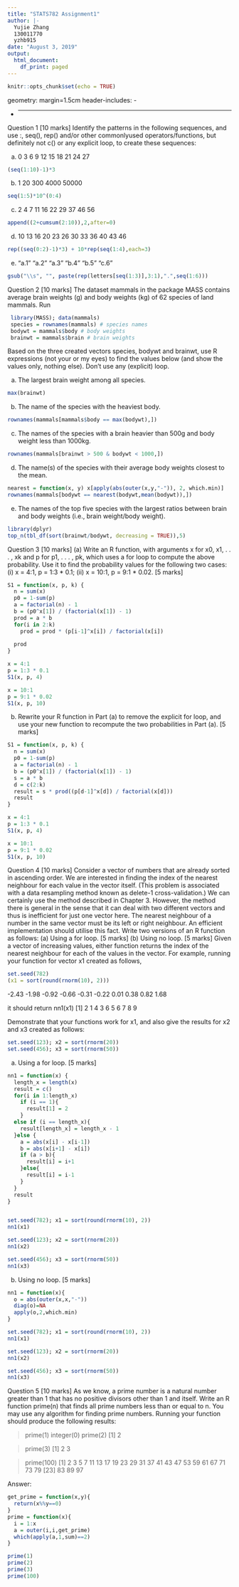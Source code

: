 ```yaml
---
title: "STATS782 Assignment1"
author: |-
  Yujie Zhang
  130011770
  yzhb915
date: "August 3, 2019"
output:
  html_document:
    df_print: paged
---
```


```r
knitr::opts_chunk$set(echo = TRUE)
```
geometry: margin=1.5cm
header-includes:
- \usepackage{fancyhdr}
- \usepackage{lastpage}
---

<!--- Define Headers and Footers --->
\fancypagestyle{plain}{%
  \renewcommand{\headrulewidth}{0pt}%
  \fancyhf{}%
  \fancyfoot[C]{\footnotesize Page \thepage\, of\, \pageref*{LastPage}}
  \setlength\footskip{0pt}
}
\pagestyle{plain}

Question 1 [10 marks]
Identify the patterns in the following sequences, and use :, seq(), rep() and/or other commonlyused operators/functions, but definitely not c() or any explicit loop, to create these sequences:

(a) 0 3 6 9 12 15 18 21 24 27
```r
(seq(1:10)-1)*3
```
(b) 1 20 300 4000 50000
```r
seq(1:5)*10^(0:4)
```
(c) 2 4 7 11 16 22 29 37 46 56
```r
append((2+cumsum(2:10)),2,after=0)
```
(d) 10 13 16 20 23 26 30 33 36 40 43 46
```r
rep((seq(0:2)-1)*3) + 10*rep(seq(1:4),each=3)
```
(e) "a.1" "a.2" "a.3" "b.4" "b.5" "c.6"
```r
gsub("\\s", "", paste(rep(letters[seq(1:3)],3:1),".",seq(1:6))) 
```
Question 2 [10 marks]
The dataset mammals in the package MASS contains average brain weights (g) and body weights (kg) of 62 species of land mammals. Run
```r
 library(MASS); data(mammals)
 species = rownames(mammals) # species names
 bodywt = mammals$body # body weights
 brainwt = mammals$brain # brain weights
```

Based on the three created vectors species, bodywt and brainwt, use R expressions (not your or my eyes) to find the values below (and show the values only, nothing else). Don’t use any (explicit) loop.

(a) The largest brain weight among all species.
```r
max(brainwt)
```
(b) The name of the species with the heaviest body.
```r
rownames(mammals[mammals$body == max(bodywt),])
```
(c) The names of the species with a brain heavier than 500g and body weight less than 1000kg.
```r
rownames(mammals[brainwt > 500 & bodywt < 1000,])
```
(d) The name(s) of the species with their average body weights closest to the mean.

```r
nearest = function(x, y) x[apply(abs(outer(x,y,"-")), 2, which.min)]
rownames(mammals[bodywt == nearest(bodywt,mean(bodywt)),])
```

(e) The names of the top five species with the largest ratios between brain and body weights (i.e., brain weight/body weight).
```r
library(dplyr)
top_n(tbl_df(sort(brainwt/bodywt, decreasing = TRUE)),5)
```

Question 3 [10 marks]
(a) Write an R function, with arguments x for x0, x1, . . . , xk and p for p1, . . . , pk, which uses a for loop to compute the above probability. Use it to find the probability values for the following two cases:
(i) x = 4:1, p = 1:3 * 0.1;
(ii) x = 10:1, p = 9:1 * 0.02. [5 marks]

```r
S1 = function(x, p, k) {
  n = sum(x)
  p0 = 1-sum(p)
  a = factorial(n) - 1
  b = (p0^x[1]) / (factorial(x[1]) - 1)
  prod = a * b
  for(i in 2:k)
    prod = prod * (p[i-1]^x[i]) / factorial(x[i])
  
  prod
}

x = 4:1
p = 1:3 * 0.1
S1(x, p, 4)

x = 10:1
p = 9:1 * 0.02
S1(x, p, 10)
```

(b) Rewrite your R function in Part (a) to remove the explicit for loop, and use your new function to recompute the two probabilities in Part (a). [5 marks]
```r
S1 = function(x, p, k) {
  n = sum(x)
  p0 = 1-sum(p)
  a = factorial(n) - 1
  b = (p0^x[1]) / (factorial(x[1]) - 1)
  s = a * b
  d = c(2:k)
  result = s * prod((p[d-1]^x[d]) / factorial(x[d]))
  result
}

x = 4:1
p = 1:3 * 0.1
S1(x, p, 4)

x = 10:1
p = 9:1 * 0.02
S1(x, p, 10)
```


Question 4 [10 marks]
Consider a vector of numbers that are already sorted in ascending order. We are interested in finding the index of the nearest neighbour for each value in the vector itself. (This problem is associated with a data resampling method known as delete-1 cross-validation.) We can certainly use the method described in Chapter 3. However, the method there is general in the sense that it can deal with two different vectors and thus is inefficient for just one vector here.
The nearest neighbour of a number in the same vector must be its left or right neighbour. An efficient implementation should utilise this fact.
Write two versions of an R function as follows:
(a) Using a for loop. [5 marks]
(b) Using no loop. [5 marks]
Given a vector of increasing values, either function returns the index of the nearest neighbour for each of the values in the vector. For example, running your function for vector x1 created as follows,
```r
set.seed(782)
(x1 = sort(round(rnorm(10), 2)))
```
-2.43 -1.98 -0.92 -0.66 -0.31 -0.22 0.01 0.38 0.82 1.68

it should return
nn1(x1)
[1] 2 1 4 3 6 5 6 7 8 9

Demonstrate that your functions work for x1, and also give the results for x2 and x3 created as follows:
```r
set.seed(123); x2 = sort(rnorm(20))
set.seed(456); x3 = sort(rnorm(50))
```

(a) Using a for loop. [5 marks]
```r
nn1 = function(x) {
  length_x = length(x)
  result = c()
  for(i in 1:length_x)
    if (i == 1){
      result[1] = 2
    }
  else if (i == length_x){
    result[length_x] = length_x - 1
  }else {
    a = abs(x[i] - x[i-1])
    b = abs(x[i+1] - x[i])
    if (a > b){
      result[i] = i+1
    }else{
      result[i] = i-1
    }
  }
  result
}


set.seed(782); x1 = sort(round(rnorm(10), 2))
nn1(x1)

set.seed(123); x2 = sort(rnorm(20))
nn1(x2)

set.seed(456); x3 = sort(rnorm(50))
nn1(x3)
```
(b) Using no loop. [5 marks]
```r
nn1 = function(x){
  o = abs(outer(x,x,"-"))
  diag(o)=NA
  apply(o,2,which.min)
}

set.seed(782); x1 = sort(round(rnorm(10), 2))
nn1(x1)

set.seed(123); x2 = sort(rnorm(20))
nn1(x2)

set.seed(456); x3 = sort(rnorm(50))
nn1(x3)
```

Question 5 [10 marks]
As we know, a prime number is a natural number greater than 1 that has no positive divisors other than 1 and itself. Write an R function prime(n) that finds all prime numbers less than or equal to n. You may use any algorithm for finding prime numbers. Running your function should produce the following results:

>prime(1)
>integer(0)
>prime(2)
>[1] 2

>prime(3)
>[1] 2 3

>prime(100)
>[1] 2 3 5 7 11 13 17 19 23 29 31 37 41 43 47 53 59 61 67 71 73 79
[23] 83 89 97

Answer:
```r

get_prime = function(x,y){
  return(x%%y==0)
}
prime = function(x){
  i = 1:x
  a = outer(i,i,get_prime)
  which(apply(a,1,sum)==2)
}

prime(1)
prime(2)
prime(3)
prime(100)

```